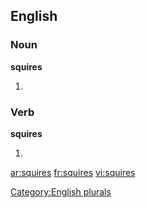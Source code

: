 
==English==

===Noun===
'''squires'''

# {{plural of |[[squire]]}}

===Verb===
'''squires'''

# {{third-person singular of|squire}}

[[Category:English plurals]]

[[ar:squires]]
[[fr:squires]]
[[vi:squires]]